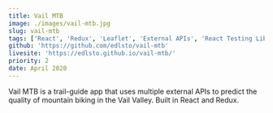 ```yaml
---
title: Vail MTB
image: ./images/vail-mtb.jpg
slug: vail-mtb
tags: ['React', 'Redux', 'Leaflet', 'External APIs', 'React Testing Library', 'Jest']
github: 'https://github.com/edlsto/vail-mtb'
livesite: 'https://edlsto.github.io/vail-mtb/'
priority: 2
date: April 2020
---
```


Vail MTB is a trail-guide app that uses multiple external APIs to predict the quality of mountain biking in the Vail Valley. Built in React and Redux.